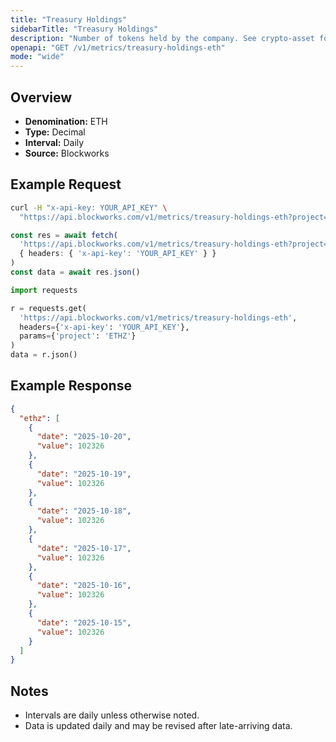 ```yaml
---
title: "Treasury Holdings"
sidebarTitle: "Treasury Holdings"
description: "Number of tokens held by the company. See crypto-asset for asset indicator"
openapi: "GET /v1/metrics/treasury-holdings-eth"
mode: "wide"
---
```


## Overview

- **Denomination:** ETH
- **Type:** Decimal
- **Interval:** Daily
- **Source:** Blockworks

## Example Request

<CodeGroup>

```bash cURL
curl -H "x-api-key: YOUR_API_KEY" \
  "https://api.blockworks.com/v1/metrics/treasury-holdings-eth?project=ETHZ"
```

```typescript TypeScript
const res = await fetch(
  'https://api.blockworks.com/v1/metrics/treasury-holdings-eth?project=ETHZ',
  { headers: { 'x-api-key': 'YOUR_API_KEY' } }
)
const data = await res.json()
```

```python Python
import requests

r = requests.get(
  'https://api.blockworks.com/v1/metrics/treasury-holdings-eth',
  headers={'x-api-key': 'YOUR_API_KEY'},
  params={'project': 'ETHZ'}
)
data = r.json()
```

</CodeGroup>

## Example Response

```json
{
  "ethz": [
    {
      "date": "2025-10-20",
      "value": 102326
    },
    {
      "date": "2025-10-19",
      "value": 102326
    },
    {
      "date": "2025-10-18",
      "value": 102326
    },
    {
      "date": "2025-10-17",
      "value": 102326
    },
    {
      "date": "2025-10-16",
      "value": 102326
    },
    {
      "date": "2025-10-15",
      "value": 102326
    }
  ]
}
```

## Notes
- Intervals are daily unless otherwise noted.
- Data is updated daily and may be revised after late-arriving data.